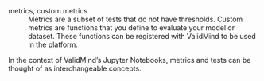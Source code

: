 metrics, custom metrics
: Metrics are a subset of tests that do not have thresholds. Custom metrics are functions that you define to evaluate your model or dataset. These functions can be registered with ValidMind to be used in the platform.

In the context of ValidMind's Jupyter Notebooks, metrics and tests can be thought of as interchangeable concepts. 